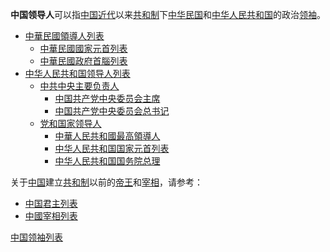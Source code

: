 '''中国领导人'''可以指[[中国近代|中国近代]]以来[[共和制|共和制]]下[[中华民国|中华民国]]和[[中华人民共和国|中华人民共和国]]的政治[[领袖|领袖]]。
* [[中華民國領導人列表|中華民國領導人列表]]
**[[中華民國國家元首列表|中華民國國家元首列表]]
**[[中華民國政府首腦列表|中華民國政府首腦列表]]
* [[中华人民共和国领导人列表|中华人民共和国领导人列表]]
**[[中共中央主要负责人|中共中央主要负责人]]
***[[中国共产党中央委员会主席|中国共产党中央委员会主席]]
***[[中国共产党中央委员会总书记|中国共产党中央委员会总书记]]
**[[党和国家领导人|党和国家领导人]]
***[[中華人民共和國最高領導人|中華人民共和國最高領導人]]
***[[中华人民共和国国家元首列表|中华人民共和国国家元首列表]]
***[[中华人民共和国国务院总理|中华人民共和国国务院总理]]

关于[[中国|中国]]建立[[共和制|共和制]]以前的[[帝王|帝王]]和[[宰相|宰相]]，请参考：
* [[中国君主列表|中国君主列表]]
* [[中國宰相列表|中國宰相列表]]

{{Disambig|Cat=职务名称消歧义}}
[[Category:中国领袖列表|]]